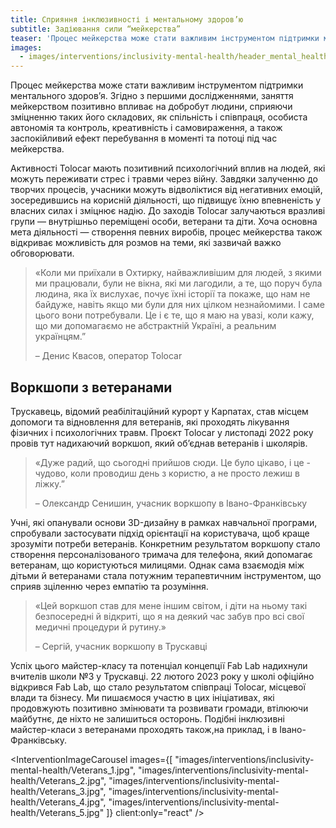 ```yaml
---
title: Сприяння інклюзивності і ментальному здоров’ю
subtitle: Задіювання сили “мейкерства”
teaser: 'Процес мейкерства може стати важливим інструментом підтримки ментального здоров’я. Згідно з першими дослідженнями, заняття мейкерством позитивно впливає на добробут людини, сприяючи зміцненню таких його складових, як спільність і співпраця, особиста автономія та контроль, креативність і самовираження, а також заспокійливий ефект перебування в моменті та потоці під час мейкерства.'
images:
  - images/interventions/inclusivity-mental-health/header_mental_health.jpg
---
```


Процес мейкерства може стати важливим інструментом підтримки ментального здоров’я. Згідно з першими дослідженнями, заняття мейкерством позитивно впливає на добробут людини, сприяючи зміцненню таких його складових, як спільність і співпраця, особиста автономія та контроль, креативність і самовираження, а також заспокійливий ефект перебування в моменті та потоці під час мейкерства.

Активності Tolocar мають позитивний психологічний вплив на людей, які можуть переживати стрес і травми через війну. Завдяки залученню до творчих процесів, учасники можуть відволіктися від негативних емоцій, зосередившись на корисній діяльності, що підвищує їхню впевненість у власних силах і зміцнює надію. До заходів Tolocar залучаються вразливі групи — внутрішньо переміщені особи, ветерани та діти. Хоча основна мета діяльності — створення певних виробів, процес мейкерства також відкриває можливість для розмов на теми, які зазвичай важко обговорювати.

> «Коли ми приїхали в Охтирку, найважливішим для людей, з якими ми працювали, були не вікна, які ми лагодили, а те, що поруч була людина, яка їх вислухає, почує їхні історії та покаже, що нам не байдуже, навіть якщо ми були для них цілком незнайомими. І саме цього вони потребували. Це і є те, що я маю на увазі, коли кажу, що ми допомагаємо не абстрактній Україні, а реальним українцям.”
> 
> – Денис Квасов, оператор Tolocar

## Воркшопи з ветеранами
Трускавець, відомий реабілітаційний курорт у Карпатах, став місцем допомоги та відновлення для ветеранів, які проходять лікування фізичних і психологічних травм. Проєкт Tolocar у листопаді 2022 року провів тут надихаючий воркшоп, який об’єднав ветеранів і школярів. 

> «Дуже радий, що сьогодні прийшов сюди. Це було цікаво, і це - чудово, коли проводиш день з користю, а не просто лежиш в ліжку.”
> 
> – Олександр Сенишин, учасник воркшопу в Івано-Франківську

Учні, які опанували основи 3D-дизайну в рамках навчальної програми, спробували застосувати підхід орієнтації на користувача, щоб краще зрозуміти потреби ветеранів. Конкретним результатом воркшопу стало створення персоналізованого тримача для телефона, який допомагає ветеранам, що користуються милицями. Однак сама взаємодія між дітьми й ветеранами стала потужним терапевтичним інструментом, що сприяв зціленню через емпатію та розуміння. 

> «Цей воркшоп став для мене іншим світом, і діти на ньому такі безпосередні й відкриті, що я на деякий час забув про всі свої медичні процедури й рутину.»
> 
> – Сергій, учасник воркшопу в Трускавці

Успіх цього майстер-класу та потенціал концепції Fab Lab надихнули вчителів школи №3 у Трускавці. 22 лютого 2023 року у школі офіційно відкрився Fab Lab, що стало результатом співпраці Tolocar, місцевої влади та бізнесу. Ми пишаємося участю в цих ініціативах, які продовжують позитивно змінювати та розвивати громади, втілюючи майбутнє, де ніхто не залишиться осторонь. Подібні інклюзивні майстер-класи з ветеранами проходять також,на приклад, і в Івано-Франківську.

<InterventionImageCarousel
  images={[
    "images/interventions/inclusivity-mental-health/Veterans_1.jpg",
    "images/interventions/inclusivity-mental-health/Veterans_2.jpg",
    "images/interventions/inclusivity-mental-health/Veterans_3.jpg",
    "images/interventions/inclusivity-mental-health/Veterans_4.jpg",
    "images/interventions/inclusivity-mental-health/Veterans_5.jpg"
  ]}
  client:only="react"
/>





